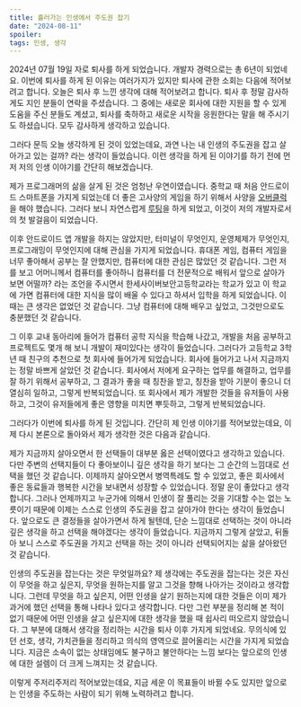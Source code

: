 ```yaml
---
title: 흘러가는 인생에서 주도권 잡기
date: "2024-08-11"
spoiler:
tags: 인생, 생각
---
```


2024년 07월 19일 자로 퇴사를 하게 되었습니다. 개발자 경력으로는 총 6년이 되었네요. 
이번에 퇴사를 하게 된 이유는 여러가지가 있지만 퇴사에 관한 소회는 다음에 적어보려고 합니다. 오늘은 퇴사 후 느낀 생각에 대해 적어보려고 합니다.
퇴사 후 정말 감사하게도 지인 분들이 연락을 주셨습니다. 
그 중에는 새로운 회사에 대한 지원을 할 수 있게 도움을 주신 분들도 계셨고, 퇴사를 축하하고 새로운 시작을 응원한다는 말을 해 주시기도 하셨습니다.
모두 감사하게 생각하고 있습니다.

그러다 문득 오늘 생각하게 된 것이 있었는데요, 과연 나는 내 인생의 주도권을 잡고 살아가고 있는 걸까? 라는 생각이 들었습니다.
이런 생각을 하게 된 이야기를 하기 전에 먼저 저의 인생 이야기를 간단히 해보겠습니다.

제가 프로그래머의 삶을 살게 된 것은 엄청난 우연이였습니다. 
중학교 때 처음 안드로이드 스마트폰을 가지게 되었는데 더 좋은 고사양의 게임을 하기 위해서 사양을 [오버클럭](https://namu.wiki/w/%EC%98%A4%EB%B2%84%ED%81%B4%EB%9F%AD)을 해야 했습니다.
그러다 보니 자연스럽게 [루팅](https://namu.wiki/w/%EB%A3%A8%ED%8C%85)을 하게 되었고, 이것이 저의 개발자로서의 첫 발걸음이 되었습니다.

이후 안드로이드 앱 개발을 하지는 않았지만, 터미널이 무엇인지, 운영체제가 무엇인지, 프로그래밍이 무엇인지에 대해 관심을 가지게 되었습니다.
휴대폰 게임, 컴퓨터 게임을 너무 좋아해서 공부는 잘 안했지만, 컴퓨터에 대한 관심은 많았던 것 같습니다.
그런 저를 보고 어머니께서 컴퓨터를 좋아하니 컴퓨터를 더 전문적으로 배워서 앞으로 살아가 보면 어떨까? 라는 조언을 주시면서 한세사이버보안고등학교라는 학교가 있고 이 학교에 가면 컴퓨터에 대한 지식을 많이 배울 수 있다고 하셔서 입학을 하게 되었습니다.
이때는 큰 생각은 없었던 것 같습니다. 그냥 컴퓨터에 대해 배우고 싶었고, 그것만으로도 충분했던 것 같습니다.

그 이후 교내 동아리에 들어가 컴퓨터 공학 지식을 학습해 나갔고, 개발을 처음 공부하고 프로젝트도 몇개 해 보니 개발이 재미있다는 생각이 들었습니다.
그러다가 고등학교 3학년 때 친구의 추천으로 첫 회사에 들어가게 되었습니다.
회사에 들어가고 나서 지금까지는 정말 바쁘게 살았던 것 같습니다.
회사에서 저에게 요구하는 업무를 해결하고, 업무를 잘 하기 위해서 공부하고, 그 결과가 좋을 때 칭찬을 받고, 칭찬을 받아 기분이 좋으니 더 열심히 일하고, 그렇게 반복되었습니다.
또 회사에서 제가 개발한 것들을 유저들이 사용하고, 그것이 유저들에게 좋은 영향을 미치면 뿌듯하고, 그렇게 반복되었습니다.

그러다가 이번에 퇴사를 하게 된 것입니다.
간단히 제 인생 이야기를 적어보았는데요, 이제 다시 본론으로 돌아와서 제가 생각한 것은 다음과 같습니다.

제가 지금까지 살아오면서 한 선택들이 대부분 옳은 선택이였다고 생각하고 있습니다. 
다만 주변의 선택지들이 다 좋아보이니 깊은 생각을 하기 보다는 그 순간의 느낌대로 선택을 했던 것 같습니다.
이제까지 살아오면서 병역특례도 할 수 있었고, 좋은 회사에서 좋은 동료들과 행복한 시간을 보내면서 성장할 수 있었습니다.
정말 운이 좋았다고 생각합니다. 그러나 언제까지고 누군가에 의해서 인생이 잘 풀리는 것을 기대할 수는 없는 노릇이기 때문에 이제는 스스로 인생의 주도권을 잡고 살아가야 한다는 생각이 들었습니다.
앞으로도 큰 결정들을 살아가면서 하게 될텐데, 단순 느낌대로 선택하는 것이 아니라 깊은 생각을 하고 선택을 해야겠다는 생각이 들었습니다.
지금까지 그렇게 살았고, 뒤돌아 보니 스스로 주도권을 가지고 선택을 하는 것이 아니라 선택되어지는 삶을 살아왔던 것 같습니다. 

인생의 주도권을 잡는다는 것은 무엇일까요?
제 생각에는 주도권을 잡는다는 것은 자신이 무엇을 하고 싶은지, 무엇을 원하는지를 알고 그것을 향해 나아가는 것이라고 생각합니다.
그런데 무엇을 하고 싶은지, 어떤 인생을 살기 원하는지에 대한 것들은 이미 제가 과거에 했던 선택을 통해 나타나 있다고 생각합니다.
다만 그런 부분을 정리해 본 적이 없기 때문에 어떤 인생을 살고 싶은지에 대한 생각을 했을 때 쉽사리 떠오르지 않았습니다.
그 부분에 대해서 생각을 정리하는 시간을 퇴사 이후 가지게 되었네요. 무의식에 있던 선호, 생각, 가치관들을 정리하고 의식의 영역으로 끌어올리는 시간을 가지게 되었습니다.
지금은 소속이 없는 상태임에도 불구하고 불안하다는 느낌 보다는 앞으로의 인생에 대한 설렘이 더 크게 느껴지는 것 같습니다.

이렇게 주저리주저리 적어보았는데요, 지금 세운 이 목표들이 바뀔 수도 있지만 앞으로는 인생을 주도하는 사람이 되기 위해 노력하려고 합니다.
